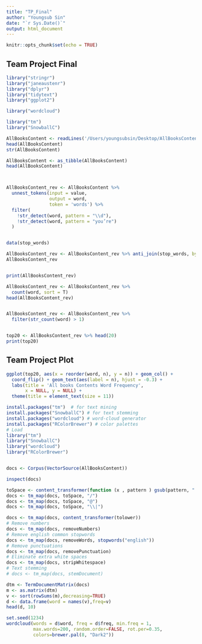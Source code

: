 ```yaml
---
title: "TP_Final"
author: "Youngsub Sin"
date: "`r Sys.Date()`"
output: html_document
---
```


```r
knitr::opts_chunk$set(echo = TRUE)
```

## Team Project Final


```r
library("stringr")
library("janeaustenr")
library("dplyr")
library("tidytext")
library("ggplot2")

library("wordcloud")

library("tm")
library("SnowballC")

AllBooksContent <- readLines('/Users/youngsubsin/Desktop/AllBooksContent.csv', encoding = 'UTF-8')
head(AllBooksContent)
str(AllBooksContent)

AllBooksContent <- as_tibble(AllBooksContent)
head(AllBooksContent)



AllBooksContent_rev <- AllBooksContent %>%
  unnest_tokens(input = value,
                output = word,
                token = 'words') %>%
  filter(
    !str_detect(word, pattern = "\\d"),
    !str_detect(word, pattern = "you’re")
  )


data(stop_words)

AllBooksContent_rev <- AllBooksContent_rev %>% anti_join(stop_words, by = "word")
AllBooksContent_rev


print(AllBooksContent_rev)

AllBooksContent_rev <- AllBooksContent_rev %>%
  count(word, sort = T)
head(AllBooksContent_rev)


AllBooksContent_rev <- AllBooksContent_rev %>%
  filter(str_count(word) > 1)


top20 <- AllBooksContent_rev %>% head(20)
print(top20)

```

## Team Project Plot


```r
ggplot(top20, aes(x = reorder(word, n), y = n)) + geom_col() +
  coord_flip() + geom_text(aes(label = n), hjust = -0.3) +
  labs(title = 'All books Contents Word Frequency',
       x = NULL, y = NULL) +
  theme(title = element_text(size = 11))

```

```r
install.packages("tm")  # for text mining
install.packages("SnowballC") # for text stemming
install.packages("wordcloud") # word-cloud generator
install.packages("RColorBrewer") # color palettes
# Load
library("tm")
library("SnowballC")
library("wordcloud")
library("RColorBrewer")


docs <- Corpus(VectorSource(AllBooksContent))

inspect(docs)

toSpace <- content_transformer(function (x , pattern ) gsub(pattern, " ", x))
docs <- tm_map(docs, toSpace, "/")
docs <- tm_map(docs, toSpace, "@")
docs <- tm_map(docs, toSpace, "\\|")

docs <- tm_map(docs, content_transformer(tolower))
# Remove numbers
docs <- tm_map(docs, removeNumbers)
# Remove english common stopwords
docs <- tm_map(docs, removeWords, stopwords("english"))
# Remove punctuations
docs <- tm_map(docs, removePunctuation)
# Eliminate extra white spaces
docs <- tm_map(docs, stripWhitespace)
# Text stemming
# docs <- tm_map(docs, stemDocument)

dtm <- TermDocumentMatrix(docs)
m <- as.matrix(dtm)
v <- sort(rowSums(m),decreasing=TRUE)
d <- data.frame(word = names(v),freq=v)
head(d, 10)

set.seed(1234)
wordcloud(words = d$word, freq = d$freq, min.freq = 1,
          max.words=200, random.order=FALSE, rot.per=0.35,
          colors=brewer.pal(8, "Dark2"))
```

